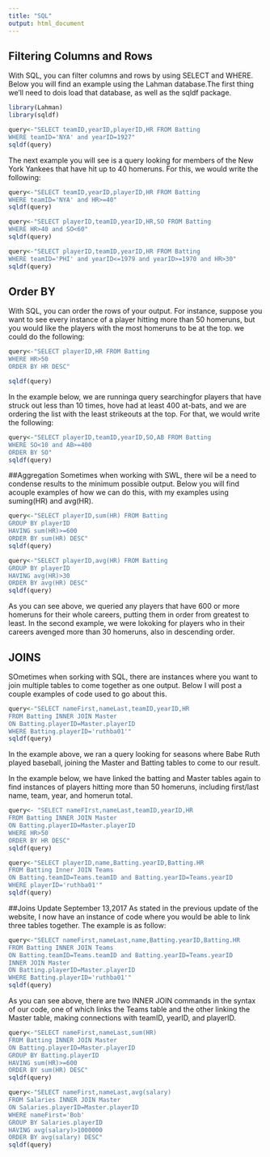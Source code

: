 ```yaml
---
title: "SQL"
output: html_document
---
```


## Filtering Columns and Rows

With SQL, you can filter columns and rows by using SELECT and WHERE. Below you will find an example using the Lahman database.The first thing we'll need to dois load that database, as well as the sqldf package.

```r
library(Lahman)
library(sqldf)
```

```r
query<-"SELECT teamID,yearID,playerID,HR FROM Batting
WHERE teamID='NYA' and yearID=1927"
sqldf(query)
```
The next example you will see is a query looking for members of the New York Yankees that have hit up to 40 homeruns. For this, we would write the following:
```r
query<-"SELECT teamID,yearID,playerID,HR FROM Batting
WHERE teamID='NYA' and HR>=40"
sqldf(query)
```
```r
query<-"SELECT playerID,teamID,yearID,HR,SO FROM Batting
WHERE HR>40 and SO<60"
sqldf(query)
```
```r
query<-"SELECT playerID,teamID,yearID,HR FROM Batting
WHERE teamID='PHI' and yearID<=1979 and yearID>=1970 and HR>30"
sqldf(query)
```

## Order BY
With SQL, you can order the rows of your output. For instance, suppose you want to see every instance of a player hitting more than 50 homeruns, but you would like the players with the most homeruns to be at the top. we could do the following:
```r
query<-"SELECT playerID,HR FROM Batting
WHERE HR>50
ORDER BY HR DESC"

sqldf(query)
```
In the example below, we are runninga query searchingfor players that have struck out less than 10 times, hove had at least 400 at-bats, and we are ordering the list with the least strikeouts at the top. For that, we would write the following:
```r
query<-"SELECT playerID,teamID,yearID,SO,AB FROM Batting
WHERE SO<10 and AB>=400
ORDER BY SO"
sqldf(query)
```

##Aggregation
Sometimes when working with SWL, there wil be a need to condense results to the minimum possible output. Below you will find acouple examples of how we can do this, with my examples using suming(HR) and avg(HR).
```r
query<-"SELECT playerID,sum(HR) FROM Batting
GROUP BY playerID
HAVING sum(HR)>=600
ORDER BY sum(HR) DESC"
sqldf(query)
```
```r
query<-"SELECT playerID,avg(HR) FROM Batting
GROUP BY playerID
HAVING avg(HR)>30
ORDER BY avg(HR) DESC"
sqldf(query)
```
As you can see above, we queried any players that have 600 or more homeruns for their whole careers, putting them in order from greatest to least. In the second example, we were lokoking for players who in their careers avenged more than 30 homeruns, also in descending order.

## JOINS
SOmetimes when sorking with SQL, there are instances where you want to join multiple tables to come together as one output. Below I will post a couple examples of code used to go about this.
```r
query<-"SELECT nameFirst,nameLast,teamID,yearID,HR
FROM Batting INNER JOIN Master
ON Batting.playerID=Master.playerID
WHERE Batting.playerID='ruthba01'"
sqldf(query)
```
In the example above, we ran a query looking for seasons where Babe Ruth played baseball, joining the Master and Batting tables to come to our result.

In the example below, we have linked the batting and Master tables again to find instances of players hitting more than 50 homeruns, including first/last name, team, year, and homerun total.
```r
query<- "SELECT nameFIrst,nameLast,teamID,yearID,HR
FROM Batting INNER JOIN Master
ON Batting.playerID=Master.playerID
WHERE HR>50
ORDER BY HR DESC"
sqldf(query)
```
```r
query<-"SELECT playerID,name,Batting.yearID,Batting.HR
FROM Batting Inner JOIN Teams
ON Batting.teamID=Teams.teamID and Batting.yearID=Teams.yearID
WHERE playerID='ruthba01'"
sqldf(query)
```

##Joins Update September 13,2017
As stated in the previous update of the website, I now have an instance of code where you would be able to link three tables together. The example is as follow:
```r
query<-"SELECT nameFirst,nameLast,name,Batting.yearID,Batting.HR
FROM Batting INNER JOIN Teams
ON Batting.teamID=Teams.teamID and Batting.yearID=Teams.yearID
INNER JOIN Master
ON Batting.playerID=Master.playerID
WHERE Batting.playerID='ruthba01'"
sqldf(query)
```
As you can see above, there are two INNER JOIN commands in the syntax of our code, one of which links the Teams table and the other linking the Master table, making connections with teamID, yearID, and playerID.
```r
query<-"SELECT nameFirst,nameLast,sum(HR)
FROM Batting INNER JOIN Master
ON Batting.playerID=Master.playerID
GROUP BY Batting.playerID
HAVING sum(HR)>=600
ORDER BY sum(HR) DESC"
sqldf(query)
```

```r
query<-"SELECT nameFirst,nameLast,avg(salary)
FROM Salaries INNER JOIN Master
ON Salaries.playerID=Master.playerID
WHERE nameFirst='Bob'
GROUP BY Salaries.playerID
HAVING avg(salary)>1000000
ORDER BY avg(salary) DESC"
sqldf(query)
```

